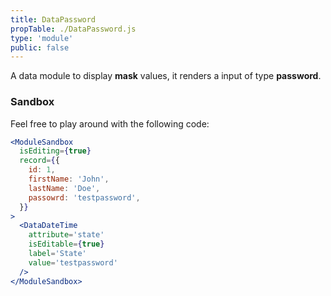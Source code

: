 ```yaml
---
title: DataPassword
propTable: ./DataPassword.js
type: 'module'
public: false
---
```


A data module to display **mask** values, it renders a input of type **password**.

### Sandbox

Feel free to play around with the following code:

```jsx
<ModuleSandbox
  isEditing={true}
  record={{
    id: 1,
    firstName: 'John',
    lastName: 'Doe',
    passowrd: 'testpassword',
  }}
>
  <DataDateTime
    attribute='state'
    isEditable={true}
    label='State'
    value='testpassword'
  />
</ModuleSandbox>
```
